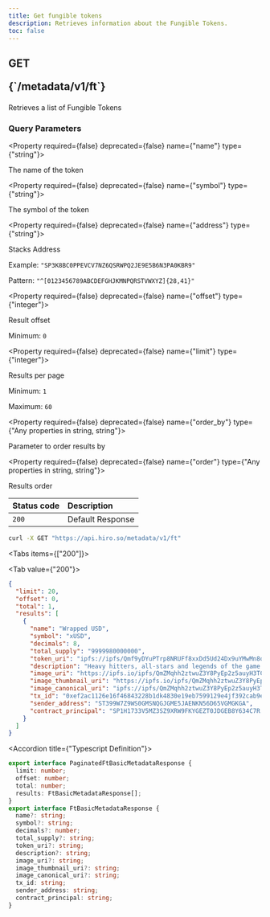 ```yaml
---
title: Get fungible tokens
description: Retrieves information about the Fungible Tokens.
toc: false
---
```



<Root>

<API>

<div className='flex-1'>

<h2 className="not-prose mb-2 inline-flex items-center gap-3 font-mono">
  <div className="rounded-lg border px-1 py-0.5 text-xs font-medium border-green-400/50 bg-green-400/20 text-green-600 dark:text-green-400">
    GET
  </div>
  <p className="text-xs">{`/metadata/v1/ft`}</p>
</h2>

Retrieves a list of Fungible Tokens

### Query Parameters

<Property required={false} deprecated={false} name={"name"} type={"string"}>

The name of the token

</Property>

<Property required={false} deprecated={false} name={"symbol"} type={"string"}>

The symbol of the token

</Property>

<Property required={false} deprecated={false} name={"address"} type={"string"}>

Stacks Address

<span>Example:  `"SP3K8BC0PPEVCV7NZ6QSRWPQ2JE9E5B6N3PA0KBR9"`</span>

<span>Pattern:  `"^[0123456789ABCDEFGHJKMNPQRSTVWXYZ]{28,41}"`</span>

</Property>

<Property required={false} deprecated={false} name={"offset"} type={"integer"}>

Result offset

<span>Minimum:  `0`</span>

</Property>

<Property required={false} deprecated={false} name={"limit"} type={"integer"}>

Results per page

<span>Minimum:  `1`</span>

<span>Maximum:  `60`</span>

</Property>

<Property required={false} deprecated={false} name={"order_by"} type={"Any properties in string, string"}>

Parameter to order results by

</Property>

<Property required={false} deprecated={false} name={"order"} type={"Any properties in string, string"}>

Results order

</Property>

| Status code | Description     |
| :---------- | :-------------- |
| `200`       | Default Response|

</div>

<APIExample>

```bash title="curl"
curl -X GET "https://api.hiro.so/metadata/v1/ft"
```

<Tabs items={["200"]}>

<Tab value={"200"}>



```json title="Example Response"
{
  "limit": 20,
  "offset": 0,
  "total": 1,
  "results": [
    {
      "name": "Wrapped USD",
      "symbol": "xUSD",
      "decimals": 8,
      "total_supply": "9999980000000",
      "token_uri": "ipfs://ipfs/Qmf9yDYuPTrp8NRUFf8xxDd5Ud24Dx9uYMwMn8o8G2cWPW/12200.json",
      "description": "Heavy hitters, all-stars and legends of the game join forces to create a collection of unique varsity jackets",
      "image_uri": "https://ipfs.io/ipfs/QmZMqhh2ztwuZ3Y8PyEp2z5auyH3TCm3nnr5ZfjjgDjd5q/12199.png",
      "image_thumbnail_uri": "https://ipfs.io/ipfs/QmZMqhh2ztwuZ3Y8PyEp2z5auyH3TCm3nnr5ZfjjgDjd5q/12199.png",
      "image_canonical_uri": "ipfs://ipfs/QmZMqhh2ztwuZ3Y8PyEp2z5auyH3TCm3nnr5ZfjjgDjd5q/12199.png",
      "tx_id": "0xef2ac1126e16f46843228b1dk4830e19eb7599129e4jf392cab9e65ae83a45c0",
      "sender_address": "ST399W7Z9WS0GMSNQGJGME5JAENKN56D65VGMGKGA",
      "contract_principal": "SP1H1733V5MZ3SZ9XRW9FKYGEZT0JDGEB8Y634C7R.miamicoin-token-v2"
    }
  ]
}
```

<Accordions>

<Accordion title={"Typescript Definition"}>

```ts
export interface PaginatedFtBasicMetadataResponse {
  limit: number;
  offset: number;
  total: number;
  results: FtBasicMetadataResponse[];
}
export interface FtBasicMetadataResponse {
  name?: string;
  symbol?: string;
  decimals?: number;
  total_supply?: string;
  token_uri?: string;
  description?: string;
  image_uri?: string;
  image_thumbnail_uri?: string;
  image_canonical_uri?: string;
  tx_id: string;
  sender_address: string;
  contract_principal: string;
}

```

</Accordion>

</Accordions>

</Tab>

</Tabs>

</APIExample>

</API>

</Root>